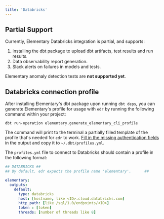 ```yaml
---
title: 'Databricks'
---
```


## Partial Support

Currently, Elementary Databricks integration is partial, and supports:

1. Installing the dbt package to upload dbt artifacts, test results and run results.
2. Data observability report generation.
3. Slack alerts on failures in models and tests.

Elementary anomaly detection tests are **not supported yet**.

## Databricks connection profile

After installing Elementary's dbt package upon running `dbt deps`,
you can generate Elementary's profile for usage with `edr` by running the following command within your project:

```shell
dbt run-operation elementary.generate_elementary_cli_profile
```

The command will print to the terminal a partially filled template of the profile that's needed for `edr` to work.
[Fill in the missing authentication fields](https://docs.getdbt.com/reference/warehouse-profiles/databricks-profile#set-up-a-databricks-target)
in the output and copy it to `~/.dbt/profiles.yml`.

The `profiles.yml` file to connect to Databricks should contain a profile in the following format:

```yml Redshift
## DATABRICKS ##
## By default, edr expects the profile name 'elementary'.      ##

elementary:
  outputs:
    default:
      type: databricks
      host: [hostname, like <ID>.cloud.databricks.com]
      http_path: [like /sql/1.0/endpoints/<ID>]
      token : [token]
      threads: [number of threads like 8]
```
